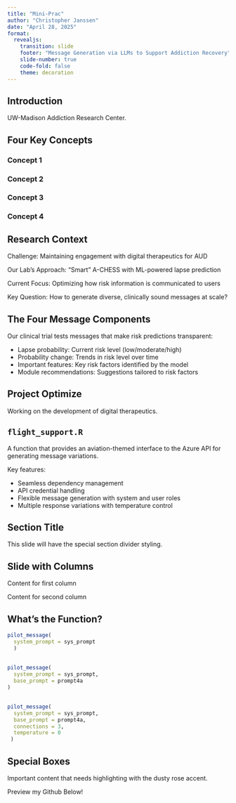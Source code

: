 ```yaml
---
title: "Mini-Prac"
author: "Christopher Janssen"
date: "April 28, 2025"
format:
  revealjs:
    transition: slide
    footer: "Message Generation via LLMs to Support Addiction Recovery"
    slide-number: true
    code-fold: false
    theme: decoration
---
```


## Introduction {.section-slide}

UW-Madison Addiction Research Center.

## Four Key Concepts {.centered}

::::::::: r-stack
:::::::: {.concept-container .visible-container}
::::::: grid-container
::: {#concept1 .concept-box data-id="concept1"}
### Concept 1
:::

::: {#concept2 .concept-box data-id="concept2"}
### Concept 2
:::

::: {#concept3 .concept-box data-id="concept3"}
### Concept 3
:::

::: {#concept4 .concept-box data-id="concept4"}
### Concept 4
:::
:::::::
::::::::
:::::::::

## Research Context

Challenge: Maintaining engagement with digital therapeutics for AUD

Our Lab's Approach: "Smart" A-CHESS with ML-powered lapse prediction

Current Focus: Optimizing how risk information is communicated to users

Key Question: How to generate diverse, clinically sound messages at scale?

## The Four Message Components

Our clinical trial tests messages that make risk predictions transparent:

-   Lapse probability: Current risk level (low/moderate/high)
-   Probability change: Trends in risk level over time
-   Important features: Key risk factors identified by the model
-   Module recommendations: Suggestions tailored to risk factors

## Project Optimize

Working on the development of digital therapeutics.

## `flight_support.R`

A function that provides an aviation-themed interface to the Azure API for generating message variations.

Key features:

-   Seamless dependency management
-   API credential handling
-   Flexible message generation with system and user roles
-   Multiple response variations with temperature control

## Section Title {.section-slide}

This slide will have the special section divider styling.

## Slide with Columns

::::: {layout="[0.5, 0.55]"}
::: {#first-column}
Content for first column
:::

::: {#second-column}
Content for second column
:::
:::::

## What's the Function? {auto-animate="true"}

``` r
pilot_message(
  system_prompt = sys_prompt
  )
```

##  {auto-animate="true"}

``` r
pilot_message(
  system_prompt = sys_prompt,
  base_prompt = prompt4a
)
```

##  {auto-animate="true"}

``` r
pilot_message(
  system_prompt = sys_prompt,
  base_prompt = prompt4a,
  connections = 3,
  temperature = 0
 )
```

## Special Boxes

::: highlight-box
Important content that needs highlighting with the dusty rose accent.
:::

::: info-box
Preview my Github Below!
:::
